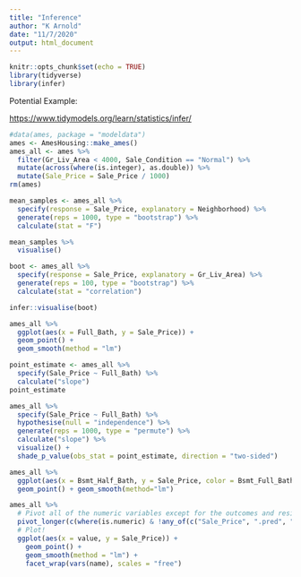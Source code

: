```yaml
---
title: "Inference"
author: "K Arnold"
date: "11/7/2020"
output: html_document
---
```


```r
knitr::opts_chunk$set(echo = TRUE)
library(tidyverse)
library(infer)
```


Potential Example:

<https://www.tidymodels.org/learn/statistics/infer/>


```r
#data(ames, package = "modeldata")
ames <- AmesHousing::make_ames()
ames_all <- ames %>%
  filter(Gr_Liv_Area < 4000, Sale_Condition == "Normal") %>%
  mutate(across(where(is.integer), as.double)) %>%
  mutate(Sale_Price = Sale_Price / 1000)
rm(ames)
```


```r
mean_samples <- ames_all %>% 
  specify(response = Sale_Price, explanatory = Neighborhood) %>% 
  generate(reps = 1000, type = "bootstrap") %>% 
  calculate(stat = "F")

mean_samples %>% 
  visualise()
```


```r
boot <- ames_all %>% 
  specify(response = Sale_Price, explanatory = Gr_Liv_Area) %>% 
  generate(reps = 100, type = "bootstrap") %>% 
  calculate(stat = "correlation")
```

```r
infer::visualise(boot)
```

```r
ames_all %>% 
  ggplot(aes(x = Full_Bath, y = Sale_Price)) +
  geom_point() +
  geom_smooth(method = "lm")
```


```r
point_estimate <- ames_all %>% 
  specify(Sale_Price ~ Full_Bath) %>% 
  calculate("slope")
point_estimate

ames_all %>% 
  specify(Sale_Price ~ Full_Bath) %>% 
  hypothesise(null = "independence") %>% 
  generate(reps = 1000, type = "permute") %>% 
  calculate("slope") %>% 
  visualize() +
  shade_p_value(obs_stat = point_estimate, direction = "two-sided")
```

```r
ames_all %>% 
  ggplot(aes(x = Bsmt_Half_Bath, y = Sale_Price, color = Bsmt_Full_Bath > 0)) +
  geom_point() + geom_smooth(method="lm")
```


```r
ames_all %>% 
  # Pivot all of the numeric variables except for the outcomes and residuals.
  pivot_longer(c(where(is.numeric) & !any_of(c("Sale_Price", ".pred", "resid")))) %>% 
  # Plot!
  ggplot(aes(x = value, y = Sale_Price)) +
    geom_point() +
    geom_smooth(method = "lm") +
    facet_wrap(vars(name), scales = "free")
```

